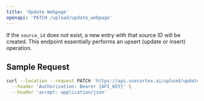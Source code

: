 ```yaml
---
title: 'Update Webpage'
openapi: 'PATCH /upload/update_webpage'
---
```

If the `source_id` does not exist, a new entry with that source ID will be created. This endpoint essentially performs an upsert (update or insert) operation.

## Sample Request

```bash
curl --location --request PATCH 'https://api.usecortex.ai/upload/update_webpage?tenant_id={TENANT_ID}&sub_tenant_id={SUB_TENANT_ID}&source_id={SOURCE_ID}&web_url={WEB_URL}' \
  --header 'Authorization: Bearer {API_KEY}' \
  --header 'accept: application/json'
```


